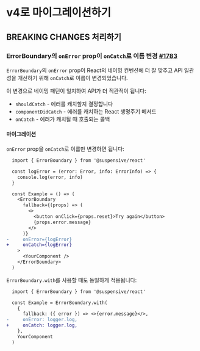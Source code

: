# v4로 마이그레이션하기

## BREAKING CHANGES 처리하기

### ErrorBoundary의 `onError` prop이 `onCatch`로 이름 변경 [#1783](https://github.com/toss/suspensive/issues/1783)

`ErrorBoundary`의 `onError` prop이 React의 네이밍 컨벤션에 더 잘 맞추고 API 일관성을 개선하기 위해 `onCatch`로 이름이 변경되었습니다.

이 변경으로 네이밍 패턴이 일치하여 API가 더 직관적이 됩니다:

- `shouldCatch` - 에러를 캐치할지 결정합니다
- `componentDidCatch` - 에러를 캐치하는 React 생명주기 메서드
- `onCatch` - 에러가 캐치될 때 호출되는 콜백

#### 마이그레이션

`onError` prop을 `onCatch`로 이름만 변경하면 됩니다:

```diff
  import { ErrorBoundary } from '@suspensive/react'

  const logError = (error: Error, info: ErrorInfo) => {
    console.log(error, info)
  }

  const Example = () => (
    <ErrorBoundary
      fallback={(props) => (
        <>
          <button onClick={props.reset}>Try again</button>
          {props.error.message}
        </>
      )}
-     onError={logError}
+     onCatch={logError}
    >
      <YourComponent />
    </ErrorBoundary>
  )
```

`ErrorBoundary.with`를 사용할 때도 동일하게 적용됩니다:

```diff
  import { ErrorBoundary } from '@suspensive/react'

  const Example = ErrorBoundary.with(
    {
      fallback: ({ error }) => <>{error.message}</>,
-     onError: logger.log,
+     onCatch: logger.log,
    },
    YourComponent
  )
```
